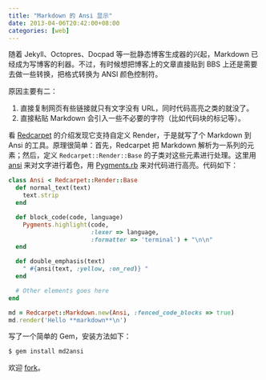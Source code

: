 ```yaml
---
title: "Markdown 的 Ansi 显示"
date: 2013-04-06T20:42:00+08:00
categories: [web]
---
```


随着 Jekyll、Octopres、Docpad 等一批静态博客生成器的兴起，Markdown 已经成为写博客的利器。不过，有时候想把博客上的文章直接贴到 BBS 上还是需要去做一些转换，把格式转换为 ANSI 颜色控制符。

原因主要有二：

1. 直接复制网页有些链接就只有文字没有 URL，同时代码高亮之类的就没了。
2. 直接粘贴 Markdown 会引入一些不必要的字符（比如代码块的标记等）。

看 [Redcarpet](https://github.com/vmg/redcarpet) 的介绍发现它支持自定义 Render，于是就写了个 Markdown 到 Ansi 的工具。原理很简单：首先，Redcarpet 把 Markdown 解析为一系列的元素；然后，定义 `Redcarpet::Render::Base` 的子类对这些元素进行处理。这里用 [ansi](http://rubyworks.github.io/ansi/) 来对文字进行着色，用 [Pygments.rb](https://github.com/tmm1/pygments.rb) 来对代码进行高亮。代码如下：

~~~ ruby
class Ansi < Redcarpet::Render::Base
  def normal_text(text)
    text.strip
  end

  def block_code(code, language)
    Pygments.highlight(code,
                       :lexer => language,
                       :formatter => 'terminal') + "\n\n"
  end

  def double_emphasis(text)
    " #{ansi(text, :yellow, :on_red)} "
  end

  # Other elements goes here
end

md = Redcarpet::Markdown.new(Ansi, :fenced_code_blocks => true)
md.render('Hello **markdown**\n')
~~~~

写了一个简单的 Gem，安装方法如下：

~~~ bash
$ gem install md2ansi
~~~~

欢迎 [fork](https://github.com/hanjianwei/md2ansi)。
